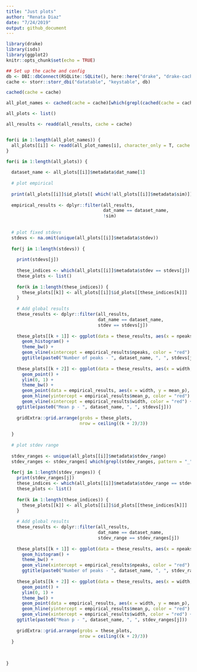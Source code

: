 ```yaml
---
title: "Just plots"
author: "Renata Diaz"
date: "7/24/2019"
output: github_document
---
```


```r
library(drake)
library(isds)
library(ggplot2)
knitr::opts_chunk$set(echo = TRUE)

## Set up the cache and config
db <- DBI::dbConnect(RSQLite::SQLite(), here::here("drake", "drake-cache.sqlite"))
cache <- storr::storr_dbi("datatable", "keystable", db)
```

```r

cached(cache = cache)

all_plot_names <- cached(cache = cache)[which(grepl(cached(cache = cache), pattern = "ids_plots"))]

all_plots <- list()

all_results <- readd(all_results, cache = cache)


for(i in 1:length(all_plot_names)) {
  all_plots[[i]] <- readd(all_plot_names[i], character_only = T, cache = cache)
}

for(i in 1:length(all_plots)) {
  
  dataset_name <- all_plots[[i]]$metadata$dat_name[1]
  
  # plot empirical
  
  print(all_plots[[i]]$id_plots[[ which(!all_plots[[i]]$metadata$sim)]])
  
  empirical_results <- dplyr::filter(all_results,
                                     dat_name == dataset_name,
                                     !sim)
  
  
  # plot fixed stdevs
  stdevs <- na.omit(unique(all_plots[[i]]$metadata$stdev))
  
  for(j in 1:length(stdevs)) {
    
    print(stdevs[j])
    
    these_indices <- which(all_plots[[i]]$metadata$stdev == stdevs[j])
    these_plots <- list()
    
    for(k in 1:length(these_indices)) {
      these_plots[[k]] <- all_plots[[i]]$id_plots[[these_indices[k]]]
    }
    
    # Add global results
    these_results <- dplyr::filter(all_results,
                                   dat_name == dataset_name,
                                   stdev == stdevs[j])
    
    these_plots[[k + 1]] <- ggplot(data = these_results, aes(x = npeaks)) +
      geom_histogram() + 
      theme_bw() +
      geom_vline(xintercept = empirical_results$npeaks, color = "red") +
      ggtitle(paste0("Number of peaks - ", dataset_name, ", ", stdevs[j]))
    
    these_plots[[k + 2]] <- ggplot(data = these_results, aes(x = width, y = mean_p)) +
      geom_point() + 
      ylim(0, 1) +
      theme_bw() +
      geom_point(data = empirical_results, aes(x = width, y = mean_p), color = "red") +
      geom_hline(yintercept = empirical_results$mean_p, color = "red") +
      geom_vline(xintercept = empirical_results$width, color = "red") +
    ggtitle(paste0("Mean p - ", dataset_name, ", ", stdevs[j]))
    
    gridExtra::grid.arrange(grobs = these_plots,
                            nrow = ceiling((k + 2)/3))
    
  }
  
  # plot stdev range
  
  stdev_ranges <- unique(all_plots[[i]]$metadata$stdev_range)
  stdev_ranges <- stdev_ranges[ which(grepl(stdev_ranges, pattern = "_"))]
  
  for(j in 1:length(stdev_ranges)) {
    print(stdev_ranges[j])
    these_indices <- which(all_plots[[i]]$metadata$stdev_range == stdev_ranges[j])
    these_plots <- list()
    
    for(k in 1:length(these_indices)) {
      these_plots[[k]] <- all_plots[[i]]$id_plots[[these_indices[k]]]
    }
    
    # Add global results
    these_results <- dplyr::filter(all_results,
                                   dat_name == dataset_name,
                                   stdev_range == stdev_ranges[j])
    
    these_plots[[k + 1]] <- ggplot(data = these_results, aes(x = npeaks)) +
      geom_histogram() + 
      theme_bw() +
      geom_vline(xintercept = empirical_results$npeaks, color = "red") +
      ggtitle(paste0("Number of peaks - ", dataset_name, ", ", stdev_ranges[j]))
    
    these_plots[[k + 2]] <- ggplot(data = these_results, aes(x = width, y = mean_p)) +
      geom_point() + 
      ylim(0, 1) +
      theme_bw() +
      geom_point(data = empirical_results, aes(x = width, y = mean_p), color = "red")+
      geom_hline(yintercept = empirical_results$mean_p, color = "red") +
      geom_vline(xintercept = empirical_results$width, color = "red") +
    ggtitle(paste0("Mean p - ", dataset_name, ", ", stdev_ranges[j]))
    
    gridExtra::grid.arrange(grobs = these_plots,
                            nrow = ceiling((k + 2)/3))
  }
  
  
  
}

```
